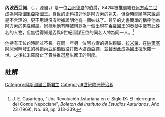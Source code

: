 {{noteTA
|1=zh-hans:卡斯蒂利亚;zh-hant:卡斯蒂利亞;zh-tw:卡斯提爾;
|2=zh-hans:桑查;zh-hant:桑查;zh-tw:桑琪亞;
|3=zh-hans:科尔多瓦;zh-hant:科爾多瓦;zh-tw:哥多華;
|4=zh-hans:布尔戈斯;zh-hant:布爾戈斯;zh-tw:布哥斯;
|5=zh-hans:莫内阿东娜;zh-hant:莫內阿東娜;zh-tw:莫妮亞多娜;
|6=zh-hans:莱昂;zh-hant:萊昂;zh-tw:雷昂;
|7=zh-hans:阿拉贡;zh-hant:阿拉貢;zh-tw:亞拉岡;
|8=zh-hans:伊比利亚;zh-hant:伊比利亞;zh-tw:伊比利;
|9=zh-hans:特里萨;zh-hant:特里薩;zh-tw:泰麗莎;
|10=zh-hans:海梅诺;zh-hant:海梅諾;zh-tw:希梅諾;
|11=zh-hans:萨拉戈萨;zh-hant:薩拉戈薩;zh-tw:薩拉哥薩;
|12=zh-hans:圣埃斯特班-德戈麦斯;zh-hant:聖埃斯特班-德戈麥斯;zh-tw:聖埃斯特班-德哥麥斯;
|13=zh-hans:戈梅洛;zh-hant:戈梅洛;zh-tw:哥梅洛;
|14=zh-hans:马略卡;zh-hant:馬略卡;zh-tw:馬約卡;
|15=zh-hans:倭马亚;zh-hant:倭馬亞;zh-tw:奧瑪雅;
}}
{{Infobox royalty
| type         = monarch
| name         = 內波西亞諾
| image        = 
| imgw         = 
| caption      = 
| succession   = [[阿斯圖里亞斯王國|阿斯圖里亞斯]][[阿斯圖里亞斯君主列表|國王]]
| reign        = 842年
| coronation   =
| predecessor  = [[阿方索二世_(阿斯圖里亞斯)|阿方索二世]]
| successor    = [[拉米羅一世_(阿斯圖里亞斯)|拉米羅一世]]
| spouse       = 
| issue        = 
| issue-link   = 
| issue-pipe   = 
| full name    = 
| house        = 
| house-type   = 
| father       = 
| mother       = 
| birth_date   = 
| birth_place  = 
| death_date   = 
| death_place  = 
| burial_place = 
| religion     = [[羅馬天主教|羅馬天主教]]
|}}
'''內波西亞諾'''，（{{lang-es|'''Nepociano'''}}，{{lang-en|'''Nepotian'''或'''Nepocian'''}}，源自{{lang-la|'''Nepotianus'''}}，{{bd|？||？||catIdx=SS}}）是一位[[西哥德人|西哥德裔]]的伯爵，842年被推選繼任[[阿方索二世_(阿斯圖里亞斯)|阿方索二世]]成為[[阿斯圖里亞斯君主列表|阿斯圖里亞斯國王]]。後世的史料描述他是阿方索的妹夫，但從時間順序來說這是不合理的，更不用說沒有證據證明他有一個妹妹了。最早的史書簡單的稱呼他為阿方索的男性親屬。同樣地他有時被辨認為一個出現在[[希羅_(阿斯圖里亞斯)|希羅]]國王的奏章中擁有此姓名的人物，但無從得知是否與9世紀圖謀王位的同名人物為同一人。<ref>J. E. Casariego, "Una Revolución Asturiana en el Siglo IX: El Interregno del Conde Nepociano", ''Boleton del Instituto de Estudios Asturianos'', Año 23 (1969), No. 68, pp. 313-339.</ref>

他持有王位的時間並不長。在同一年另一位阿方索的男性親屬，[[拉米羅一世_(阿斯圖里亞斯)|拉米羅]]，在[[納爾塞阿河|納爾塞阿河]]河畔發生的[[科爾內亞納橋戰役|科爾內亞納橋戰役]]打敗內波西亞諾，並且因此成為國王拉米羅一世。之後拉米羅廢止了貴族推選產生國王的制度。

==註解==
{{reflist}}

{{s-start}}
{{s-hou||約|||}}
{{s-reg}}
{{s-bef|before=[[阿方索二世_(阿斯圖里亞斯)|阿方索二世]]}}
{{s-ttl|title=[[阿斯圖里亞斯君主列表|阿斯圖里亞斯國王]]|years=842}}
{{s-aft|after=[[拉米羅一世_(阿斯圖里亞斯)|拉米羅一世]]}}
{{end}}

{{阿斯圖里亞斯君主}}
[[Category:阿斯圖里亞斯君主|Category:阿斯圖里亞斯君主]]
[[Category:9世紀歐洲統治者|Category:9世紀歐洲統治者]]